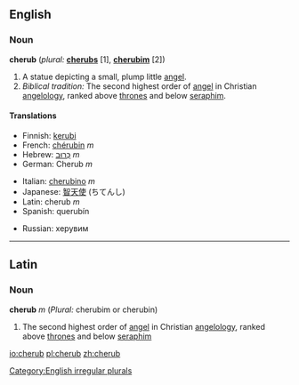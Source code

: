 ==English==

===Noun===
'''cherub'''  (''plural:'' '''[[cherubs]]''' [1], '''[[cherubim]]''' [2])

# A statue depicting a small, plump little [[angel]].
# ''Biblical tradition:'' The second highest order of [[angel]] in Christian [[angelology]], ranked above [[throne]]s and below [[seraph]]im.

====Translations====
{{top}}
*Finnish: [[kerubi]]
*French: [[chérubin]] ''m''
*Hebrew: [[כרוב|כְּרוּב]] ''m''
*German: Cherub ''m''
{{mid}}
*Italian: [[cherubino]] ''m''
*Japanese: [[智天使]] (ちてんし)
*Latin: cherub ''m''
*Spanish: querubín
{{bottom}}
*Russian: херувим

[[Category:English irregular plurals]]

----

==Latin==
===Noun===
'''cherub''' ''m'' (''Plural:'' cherubim or cherubin)

#The second highest order of [[angel]] in Christian [[angelology]], ranked above [[throne]]s and below [[seraph]]im

[[io:cherub]]
[[pl:cherub]]
[[zh:cherub]]